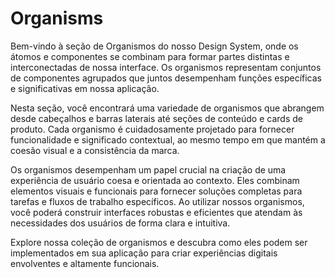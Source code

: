 
<Meta title="Organisms/About" />

# Organisms

Bem-vindo à seção de Organismos do nosso Design System, onde os átomos e componentes se combinam para formar partes distintas e interconectadas de nossa interface. Os organismos representam conjuntos de componentes agrupados que juntos desempenham funções específicas e significativas em nossa aplicação.

Nesta seção, você encontrará uma variedade de organismos que abrangem desde cabeçalhos e barras laterais até seções de conteúdo e cards de produto. Cada organismo é cuidadosamente projetado para fornecer funcionalidade e significado contextual, ao mesmo tempo em que mantém a coesão visual e a consistência da marca.

Os organismos desempenham um papel crucial na criação de uma experiência de usuário coesa e orientada ao contexto. Eles combinam elementos visuais e funcionais para fornecer soluções completas para tarefas e fluxos de trabalho específicos. Ao utilizar nossos organismos, você poderá construir interfaces robustas e eficientes que atendam às necessidades dos usuários de forma clara e intuitiva.

Explore nossa coleção de organismos e descubra como eles podem ser implementados em sua aplicação para criar experiências digitais envolventes e altamente funcionais.
